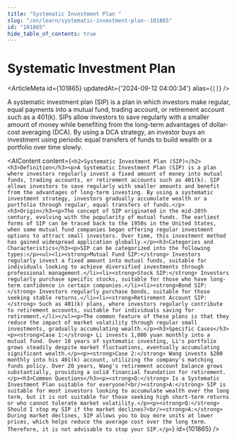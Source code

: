 ```yaml
---
title: "Systematic Investment Plan "
slug: "/en/learn/systematic-investment-plan--101865"
id: "101865"
hide_table_of_contents: true
---
```



# Systematic Investment Plan 

<ArticleMeta id={101865} updatedAt={'2024-09-12 04:00:34'} alias={`[]`} />
<div className='border-solid border-b border-t-0 my-4 border-[var(--ifm-color-gray-300)]' />

A systematic investment plan (SIP) is a plan in which investors make regular, equal payments into a mutual fund, trading account, or retirement account such as a 401(k). SIPs allow investors to save regularly with a smaller amount of money while benefiting from the long-term advantages of dollar-cost averaging (DCA). By using a DCA strategy, an investor buys an investment using periodic equal transfers of funds to build wealth or a portfolio over time slowly.

<AIContent content={`<h2>Systematic Investment Plan (SIP)</h2><h3>Definition</h3><p>A Systematic Investment Plan (SIP) is a plan where investors regularly invest a fixed amount of money into mutual funds, trading accounts, or retirement accounts such as 401(k). SIP allows investors to save regularly with smaller amounts and benefit from the advantages of long-term investing. By using a systematic investment strategy, investors gradually accumulate wealth or a portfolio through regular, equal transfers of funds.</p><h3>Origin</h3><p>The concept of SIP originated in the mid-20th century, evolving with the popularity of mutual funds. The earliest forms of SIP can be traced back to the 1950s in the United States, when some mutual fund companies began offering regular investment options to attract small investors. Over time, this investment method has gained widespread application globally.</p><h3>Categories and Characteristics</h3><p>SIP can be categorized into the following types:</p><ul><li><strong>Mutual Fund SIP:</strong> Investors regularly invest a fixed amount into mutual funds, suitable for individuals looking to achieve diversified investments through professional management.</li><li><strong>Stock SIP:</strong> Investors regularly purchase specific stocks, suitable for those who have long-term confidence in certain companies.</li><li><strong>Bond SIP:</strong> Investors regularly purchase bonds, suitable for those seeking stable returns.</li><li><strong>Retirement Account SIP:</strong> Such as 401(k) plans, where investors regularly contribute to retirement accounts, suitable for individuals saving for retirement.</li></ul><p>The common feature of these plans is that they reduce the impact of market volatility through regular small investments, gradually accumulating wealth.</p><h3>Specific Cases</h3><p><strong>Case 1:</strong> Li invests 1,000 yuan monthly into a mutual fund. Over 10 years of systematic investing, Li's portfolio grows steadily despite market fluctuations, eventually accumulating significant wealth.</p><p><strong>Case 2:</strong> Wang invests $200 monthly into his 401(k) account, utilizing the company's matching funds policy. Over 20 years, Wang's retirement account balance grows substantially, providing a solid financial foundation for retirement.</p><h3>Common Questions</h3><p><strong>Q:</strong> Is a Systematic Investment Plan suitable for everyone?<br/><strong>A:</strong> SIP is suitable for most investors looking to accumulate wealth over the long term, but it is not suitable for those seeking high short-term returns or who cannot tolerate market volatility.</p><p><strong>Q:</strong> Should I stop my SIP if the market declines?<br/><strong>A:</strong> During market declines, SIP allows you to buy more units at lower prices, which helps reduce the average cost over the long term. Therefore, it is not advisable to stop your SIP.</p>`} id={101865} />
